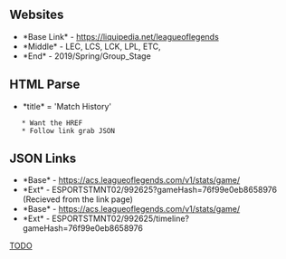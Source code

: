 == Websites ==
* *Base Link* - https://liquipedia.net/leagueoflegends
* *Middle* - LEC, LCS, LCK, LPL, ETC,
* *End* - 2019/Spring/Group_Stage

== HTML Parse ==
* *title* = 'Match History'
	* Want the HREF
	* Follow link grab JSON

== JSON Links ==
* *Base* - https://acs.leagueoflegends.com/v1/stats/game/
* *Ext* - ESPORTSTMNT02/992625?gameHash=76f99e0eb8658976 (Recieved from the link page)
* *Base* - https://acs.leagueoflegends.com/v1/stats/game/
* *Ext* - ESPORTSTMNT02/992625/timeline?gameHash=76f99e0eb8658976


[[TODO]]
